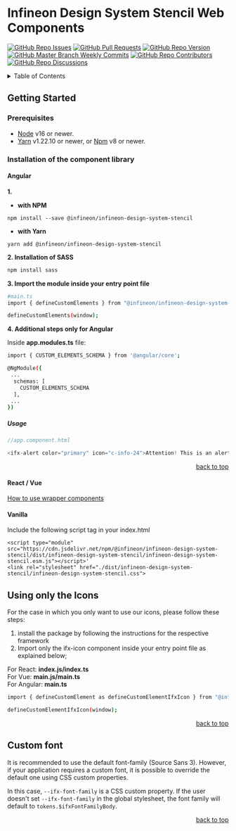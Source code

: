 
<Meta title="Setup & installation/Getting started" />

# Infineon Design System Stencil Web Components

[![GitHub Repo Issues](https://img.shields.io/github/issues/Infineon/infineon-design-system-stencil?style=plastic)](https://github.com/Infineon/infineon-design-system-stencil/issues)
[![GitHub Pull Requests](https://img.shields.io/github/issues-pr-raw/Infineon/infineon-design-system-stencil?style=plastic)](https://github.com/Infineon/infineon-design-system-stencil/pulls)
[![GitHub Repo Version](https://img.shields.io/npm/v/@infineon/infineon-design-system-stencil)](https://www.npmjs.com/package/@infineon/infineon-design-system-stencil)
[![GitHub Master Branch Weekly Commits](https://img.shields.io/github/commit-activity/w/Infineon/infineon-design-system-stencil/master?style=plastic)](https://github.com/Infineon/infineon-design-system-stencil/tree/master)
[![GitHub Repo Contributors](https://img.shields.io/github/contributors/Infineon/infineon-design-system-stencil?style=plastic)](https://github.com/Infineon/infineon-design-system-stencil/graphs/contributors)
[![GitHub Repo Discussions](https://img.shields.io/github/discussions/Infineon/infineon-design-system-stencil)](https://github.com/Infineon/infineon-design-system-stencil/)

<details id="tableContent">
  <summary>Table of Contents</summary>

  <ol>
    <li>
      [Getting started](#getting-started)
    </li>

    <ul>
      <li>
        [Prerequisites](#prerequisites)
      </li>

      <li>
        [Installation of the component library](#installation)
      </li>

      <ul>
        <li>
          [Angular](#angular)
        </li>

        <li>
          [React/Vue](#react/vue)
        </li>

        <li>
          [Vanilla](#vanilla)
        </li>
      </ul>

      <li>
        [Using only the icons](#icons-only)
      </li>
    </ul>
  </ol>
</details>

## <h2 id="getting-started">Getting Started</h2>

### <h3 id="prerequisites">Prerequisites</h3>

* [Node](https://nodejs.org/en/) v16 or newer.
* [Yarn](https://classic.yarnpkg.com/en/) v1.22.10 or newer, or [Npm](https://www.npmjs.com/) v8 or newer.

### <h3 id="installation">Installation of the component library</h3>

#### <h4 id="angular">Angular</h4>

**1.**

* **with NPM**

`npm install --save @infineon/infineon-design-system-stencil`

* **with Yarn**

`yarn add @infineon/infineon-design-system-stencil`

**2. Installation of SASS**

```bash
npm install sass
```

**3. Import the module inside your entry point file**

```bash
#main.ts
import { defineCustomElements } from "@infineon/infineon-design-system-stencil/loader";

defineCustomElements(window);
```

**4. Additional steps only for Angular**

Inside <b>app.modules.ts</b> file:

```bash
import { CUSTOM_ELEMENTS_SCHEMA } from '@angular/core';

@NgModule({
 ...
  schemas: [
    CUSTOM_ELEMENTS_SCHEMA
  ],
 ...
})
```

##### Usage

```js
//app.component.html

<ifx-alert color="primary" icon="c-info-24">Attention! This is an alert message — check it out!</ifx-alert>
```

<p align="right"><a href="#tableContent">back to top</a></p>

#### <h4 id="react/vue">React / Vue</h4>

[How to use wrapper components](./?path=/docs/setup-installation-framework-integration-wrapper-components--development)

#### <h4 id="vanilla">Vanilla</h4>

Include the following script tag in your index.html

```
<script type="module" src="https://cdn.jsdelivr.net/npm/@infineon/infineon-design-system-stencil/dist/infineon-design-system-stencil/infineon-design-system-stencil.esm.js"></script>'
<link rel="stylesheet" href="./dist/infineon-design-system-stencil/infineon-design-system-stencil.css">
```

## <h2 id="icons-only">Using only the Icons</h2>

For the case in which you only want to use our icons, please follow these steps:

1. install the package by following the instructions for the respective framework
2. Import only the ifx-icon component inside your entry point file as explained below;

For React: <b>index.js/index.ts</b> <br />
For Vue: <b>main.js/main.ts</b> <br />
For Angular: <b>main.ts</b>

```bash
import { defineCustomElement as defineCustomElementIfxIcon } from "@infineon/infineon-design-system-stencil/dist/components/ifx-icon";

defineCustomElementIfxIcon(window);
```

<p align="right"><a href="#tableContent">back to top</a></p>

## <h2 id="font">Custom font</h2>

It is recommended to use the default font-family (Source Sans 3).
However, if your application requires a custom font, it is possible to override the default one using CSS custom properties.

In this case, `--ifx-font-family` is a CSS custom property.
If the user doesn't set `--ifx-font-family` in the global stylesheet, the font family will default to `tokens.$ifxFontFamilyBody`.

<p align="right"><a href="#tableContent">back to top</a></p>
